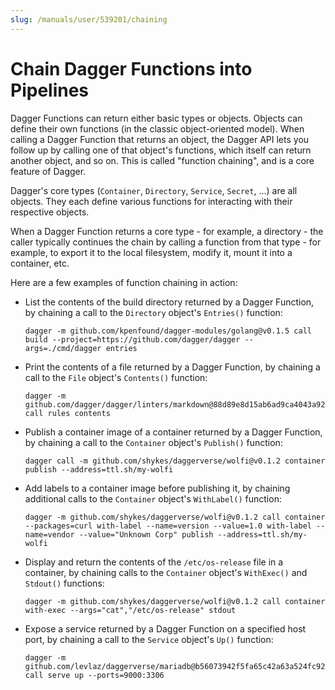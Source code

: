 ```yaml
---
slug: /manuals/user/539201/chaining
---
```


# Chain Dagger Functions into Pipelines

Dagger Functions can return either basic types or objects. Objects can define their own functions (in the classic object-oriented model). When calling a Dagger Function that returns an object, the Dagger API lets you follow up by calling one of that object's functions, which itself can return another object, and so on. This is called "function chaining", and is a core feature of Dagger.

Dagger's core types (`Container`, `Directory`, `Service`, `Secret`, ...) are all objects. They each define various functions for interacting with their respective objects.

When a Dagger Function returns a core type - for example, a directory - the caller typically continues the chain by calling a function from that type - for example, to export it to the local filesystem, modify it, mount it into a container, etc.

Here are a few examples of function chaining in action:

- List the contents of the build directory returned by a Dagger Function, by chaining a call to the `Directory` object's `Entries()` function:

    ```shell
    dagger -m github.com/kpenfound/dagger-modules/golang@v0.1.5 call build --project=https://github.com/dagger/dagger --args=./cmd/dagger entries
    ```

- Print the contents of a file returned by a Dagger Function, by chaining a call to the `File` object's `Contents()` function:

    ```shell
    dagger -m github.com/dagger/dagger/linters/markdown@88d89e8d15ab6ad9ca4043a920d3cd735a6405fd call rules contents
    ```

- Publish a container image of a container returned by a Dagger Function, by chaining a call to the `Container` object's `Publish()` function:

    ```shell
    dagger call -m github.com/shykes/daggerverse/wolfi@v0.1.2 container publish --address=ttl.sh/my-wolfi
    ```

- Add labels to a container image before publishing it, by chaining additional calls to the `Container` object's `WithLabel()` function:

    ```shell
    dagger -m github.com/shykes/daggerverse/wolfi@v0.1.2 call container --packages=curl with-label --name=version --value=1.0 with-label --name=vendor --value="Unknown Corp" publish --address=ttl.sh/my-wolfi
    ```

- Display and return the contents of the `/etc/os-release` file in a container, by chaining calls to the `Container` object's `WithExec()` and `Stdout()` functions:

    ```shell
    dagger -m github.com/shykes/daggerverse/wolfi@v0.1.2 call container with-exec --args="cat","/etc/os-release" stdout
    ```

- Expose a service returned by a Dagger Function on a specified host port, by chaining a call to the `Service` object's `Up()` function:

    ```shell
    dagger -m github.com/levlaz/daggerverse/mariadb@b56073942f5fa65c42a63a524fc9276f7f040f2f call serve up --ports=9000:3306
    ```
